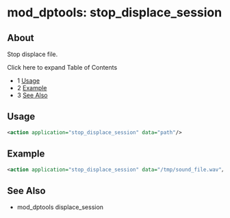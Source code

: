 
# mod_dptools: stop_displace_session 

 

## About

Stop displace file.

Click here to expand Table of Contents

* 1 [Usage](#-freeswitch--mod_dptools-stop_displace_session-)
* 2 [Example](#-freeswitch--mod_dptools-stop_displace_session-)
* 3 [See Also](#-freeswitch--mod_dptools-stop_displace_session-)

## Usage

```xml
<action application="stop_displace_session" data="path"/>
```

## Example

```xml
<action application="stop_displace_session" data="/tmp/sound_file.wav"/>
```

## See Also

* mod\_dptools displace\_session


